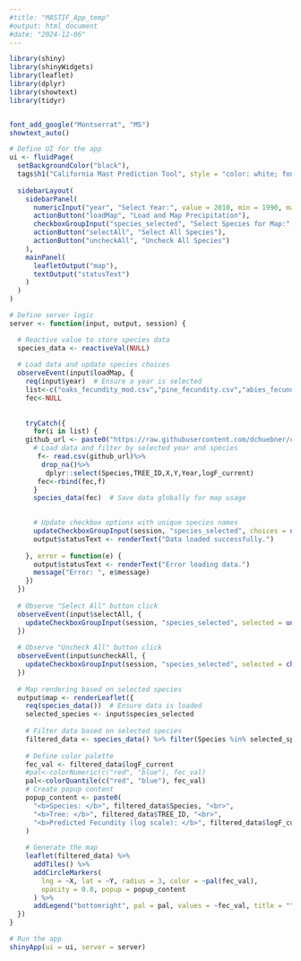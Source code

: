 ```yaml
---
#title: "MASTIF_App_temp"
#output: html_document
#date: "2024-12-06"
---
```

``` r
library(shiny)
library(shinyWidgets)
library(leaflet)
library(dplyr)
library(showtext)
library(tidyr)


font_add_google("Montserrat", "MS")
showtext_auto()

# Define UI for the app
ui <- fluidPage(
  setBackgroundColor("black"),
  tags$h1("California Mast Prediction Tool", style = "color: white; font-family: 'MS'"),
  
  sidebarLayout(
    sidebarPanel(
      numericInput("year", "Select Year:", value = 2010, min = 1990, max = 2020),
      actionButton("loadMap", "Load and Map Precipitation"),
      checkboxGroupInput("species_selected", "Select Species for Map:", choices = NULL),
      actionButton("selectAll", "Select All Species"),
      actionButton("uncheckAll", "Uncheck All Species")
    ),
    mainPanel(
      leafletOutput("map"),
      textOutput("statusText")
    )
  )
)

# Define server logic
server <- function(input, output, session) {

  # Reactive value to store species data
  species_data <- reactiveVal(NULL)
  
  # Load data and update species choices
  observeEvent(input$loadMap, {
    req(input$year)  # Ensure a year is selected
    list<-c("oaks_fecundity_mod.csv","pine_fecundity.csv","abies_fecundity.csv")
    fec<-NULL
    
    
    tryCatch({
      for(i in list) {
    github_url <- paste0("https://raw.githubusercontent.com/dchuebner/calMASTIFcone/main/",i)
      # Load data and filter by selected year and species
       f<- read.csv(github_url)%>%
        drop_na()%>%
         dplyr::select(Species,TREE_ID,X,Y,Year,logF_current)
       fec<-rbind(fec,f)
      }
      species_data(fec)  # Save data globally for map usage

      
      # Update checkbox options with unique species names
      updateCheckboxGroupInput(session, "species_selected", choices = unique(fec$Species))
      output$statusText <- renderText("Data loaded successfully.")
      
    }, error = function(e) {
      output$statusText <- renderText("Error loading data.")
      message("Error: ", e$message)
    })
  })
  
  # Observe "Select All" button click
  observeEvent(input$selectAll, {
    updateCheckboxGroupInput(session, "species_selected", selected = unique(species_data()$Species))
  })
  
  # Observe "Uncheck All" button click
  observeEvent(input$uncheckAll, {
    updateCheckboxGroupInput(session, "species_selected", selected = character(0))
  })
  
  # Map rendering based on selected species
  output$map <- renderLeaflet({
    req(species_data())  # Ensure data is loaded
    selected_species <- input$species_selected
    
    # Filter data based on selected species
    filtered_data <- species_data() %>% filter(Species %in% selected_species)
    
    # Define color palette
    fec_val <- filtered_data$logF_current
    #pal<-colorNumeric(c("red", "blue"), fec_val)
    pal<-colorQuantile(c("red", "blue"), fec_val)
    # Create popup content
    popup_content <- paste0(
      "<b>Species: </b>", filtered_data$Species, "<br>",
      "<b>Tree: </b>", filtered_data$TREE_ID, "<br>",
      "<b>Predicted Fecundity (log scale): </b>", filtered_data$logF_current, "<br>"
    )
    
    # Generate the map
    leaflet(filtered_data) %>%
      addTiles() %>%
      addCircleMarkers(
        lng = ~X, lat = ~Y, radius = 3, color = ~pal(fec_val),
        opacity = 0.8, popup = popup_content
      ) %>%
      addLegend("bottomright", pal = pal, values = ~fec_val, title = "", opacity = 1)
  })
}

# Run the app
shinyApp(ui = ui, server = server)

```